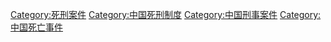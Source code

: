 [[Category:死刑案件|Category:死刑案件]]
[[Category:中国死刑制度|Category:中国死刑制度]]
[[Category:中国刑事案件|Category:中国刑事案件]]
[[Category:中国死亡事件|Category:中国死亡事件]]